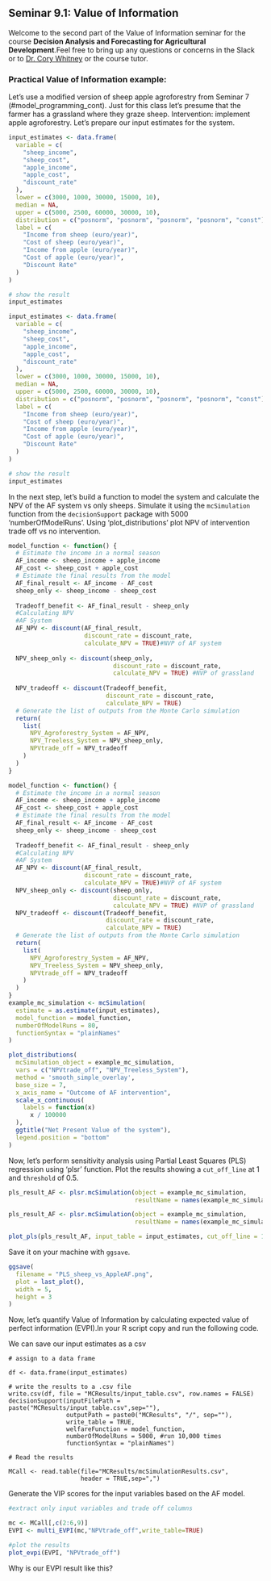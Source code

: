 ## Seminar 9.1: Value of Information {#voi_1} 
<!-- reference with [Models](#value_of_information_seminar_part2) -->

Welcome to the second part of the Value of Information seminar for the course **Decision Analysis and Forecasting for Agricultural Development**.Feel free to bring up any questions or concerns in the Slack or to [Dr. Cory Whitney](mailto:cory.whitney@uni-bonn.de?subject=[Seminar_4]%20Decision%20Analysis%20Lecture) or the course tutor.

### Practical Value of Information example:

Let's use a modified version of sheep apple agroforestry from Seminar 7 (#model_programming_cont). Just for this class let's presume that the farmer has a grassland where they graze sheep. Intervention: implement apple agroforestry. Let's prepare our input estimates for the system.

```r
input_estimates <- data.frame(
  variable = c(
    "sheep_income",
    "sheep_cost",
    "apple_income",
    "apple_cost",
    "discount_rate"
  ),
  lower = c(3000, 1000, 30000, 15000, 10),
  median = NA,
  upper = c(5000, 2500, 60000, 30000, 10),
  distribution = c("posnorm", "posnorm", "posnorm", "posnorm", "const"),
  label = c(
    "Income from sheep (euro/year)",
    "Cost of sheep (euro/year)",
    "Income from apple (euro/year)",
    "Cost of apple (euro/year)",
    "Discount Rate"
  )
)

# show the result
input_estimates
```

```r
input_estimates <- data.frame(
  variable = c(
    "sheep_income",
    "sheep_cost",
    "apple_income",
    "apple_cost",
    "discount_rate"
  ),
  lower = c(3000, 1000, 30000, 15000, 10),
  median = NA,
  upper = c(5000, 2500, 60000, 30000, 10),
  distribution = c("posnorm", "posnorm", "posnorm", "posnorm", "const"),
  label = c(
    "Income from sheep (euro/year)",
    "Cost of sheep (euro/year)",
    "Income from apple (euro/year)",
    "Cost of apple (euro/year)",
    "Discount Rate"
  )
)

# show the result
input_estimates
```

In the next step, let's build a function to model the system and calculate the NPV of the AF system vs only sheeps. Simulate it using the `mcSimulation` function from the `decisionSupport` package with 5000 'numberOfModelRuns'. Using 'plot_distributions' plot NPV of intervention trade off vs no intervention.

```r
model_function <- function() {
  # Estimate the income in a normal season
  AF_income <- sheep_income + apple_income
  AF_cost <- sheep_cost + apple_cost
  # Estimate the final results from the model
  AF_final_result <- AF_income - AF_cost
  sheep_only <- sheep_income - sheep_cost
  
  Tradeoff_benefit <- AF_final_result - sheep_only
  #Calculating NPV
  #AF System
  AF_NPV <- discount(AF_final_result,
                     discount_rate = discount_rate,
                     calculate_NPV = TRUE)#NVP of AF system
  
  NPV_sheep_only <- discount(sheep_only,
                             discount_rate = discount_rate,
                             calculate_NPV = TRUE) #NVP of grassland
  
  NPV_tradeoff <- discount(Tradeoff_benefit,
                           discount_rate = discount_rate,
                           calculate_NPV = TRUE)
  # Generate the list of outputs from the Monte Carlo simulation
  return(
    list(
      NPV_Agroforestry_System = AF_NPV,
      NPV_Treeless_System = NPV_sheep_only,
      NPVtrade_off = NPV_tradeoff
    )
  )
}
```

```r
model_function <- function() {
  # Estimate the income in a normal season
  AF_income <- sheep_income + apple_income
  AF_cost <- sheep_cost + apple_cost
  # Estimate the final results from the model
  AF_final_result <- AF_income - AF_cost
  sheep_only <- sheep_income - sheep_cost
  
  Tradeoff_benefit <- AF_final_result - sheep_only
  #Calculating NPV
  #AF System
  AF_NPV <- discount(AF_final_result,
                     discount_rate = discount_rate,
                     calculate_NPV = TRUE)#NVP of AF system
  NPV_sheep_only <- discount(sheep_only,
                             discount_rate = discount_rate,
                             calculate_NPV = TRUE) #NVP of grassland
  NPV_tradeoff <- discount(Tradeoff_benefit,
                           discount_rate = discount_rate,
                           calculate_NPV = TRUE)
  # Generate the list of outputs from the Monte Carlo simulation
  return(
    list(
      NPV_Agroforestry_System = AF_NPV,
      NPV_Treeless_System = NPV_sheep_only,
      NPVtrade_off = NPV_tradeoff
    )
  )
}
example_mc_simulation <- mcSimulation(
  estimate = as.estimate(input_estimates),
  model_function = model_function,
  numberOfModelRuns = 80,
  functionSyntax = "plainNames"
)

plot_distributions(
  mcSimulation_object = example_mc_simulation,
  vars = c("NPVtrade_off", "NPV_Treeless_System"),
  method = 'smooth_simple_overlay',
  base_size = 7,
  x_axis_name = "Outcome of AF intervention",
  scale_x_continuous(
    labels = function(x)
      x / 100000
  ),
  ggtitle("Net Present Value of the system"),
  legend.position = "bottom"
)
```

Now, let's perform sensitivity analysis using Partial Least Squares (PLS) regression using 'plsr' function. Plot the results showing a `cut_off_line` at 1 and `threshold` of 0.5. 

```r

pls_result_AF <- plsr.mcSimulation(object = example_mc_simulation,
                                   resultName = names(example_mc_simulation$y)[3], ncomp = 1)

```

```r

pls_result_AF <- plsr.mcSimulation(object = example_mc_simulation,
                                   resultName = names(example_mc_simulation$y)[3], ncomp = 1)

plot_pls(pls_result_AF, input_table = input_estimates, cut_off_line = 1, threshold = 0.5)

```

Save it on your machine with `ggsave`.

```r
ggsave(
  filename = "PLS_sheep_vs_AppleAF.png",
  plot = last_plot(),
  width = 5, 
  height = 3
)
```

Now, let's quantify Value of Information by calculating expected value of perfect information (EVPI).In your R script copy and run the following code.

We can save our input estimates as a csv 

```
# assign to a data frame

df <- data.frame(input_estimates)

# write the results to a .csv file
write.csv(df, file = "MCResults/input_table.csv", row.names = FALSE)
decisionSupport(inputFilePath = paste("MCResults/input_table.csv",sep=""),
                outputPath = paste0("MCResults", "/", sep=""),
                write_table = TRUE,
                welfareFunction = model_function,
                numberOfModelRuns = 5000, #run 10,000 times
                functionSyntax = "plainNames")

# Read the results

MCall <- read.table(file="MCResults/mcSimulationResults.csv",
                    header = TRUE,sep=",")
```

Generate the VIP scores for the input variables based on the AF model.

```r

#extract only input variables and trade off columns

mc <- MCall[,c(2:6,9)]
EVPI <- multi_EVPI(mc,"NPVtrade_off",write_table=TRUE)

#plot the results
plot_evpi(EVPI, "NPVtrade_off")

```

Why is our EVPI result like this?
